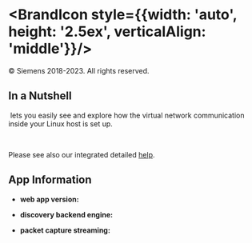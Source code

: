 # <BrandIcon style={{width: 'auto', height: '2.5ex', verticalAlign: 'middle'}}/> <Brand/>

© Siemens 2018-2023. All rights reserved.

## In a Nutshell

&#x200b;<Brand/> lets you easily see and explore how the virtual network communication
inside your Linux host is set up.

<br />

Please see also our integrated detailed <a href="/help/gw">help</a>.

## App Information

- **web app version:** <span children={import.meta.env.VITE_REACT_APP_GIT_VERSION}/>

- **discovery backend engine:** <DiscoveryMetadata />

- **packet capture streaming:** <CaptureMode />
